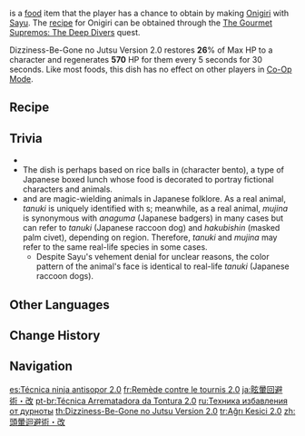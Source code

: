 {{Food Infobox
|id              = 108303
|image           = Item Dizziness-Be-Gone no Jutsu Version 2.0.png
|description     = The Onigiri has been kneaded by Sayu into a cutesy shape &mdash; but remember, it's a mujina, not a tanuki, got it? And now that you mention it, this must be how Sayu can sleep for a whole day after eating, right?
|type            = Recovery Dishes
|effectType      = Regeneration
|effect          = Restores '''26'''% of Max HP to the selected character and regenerates '''570''' HP every 5s for 30s.
|eff_att1        = HP Restore
|eff_att2        = HP Restore Percent
|eff_att3        = HP Regen
|quality         = 2
|base            = Onigiri
|character       = Sayu
}}

{{Lang|'''Dizziness-Be-Gone no Jutsu Version 2.0'''|ja=眩暈回避術・改|ja_rm=Memai-Kaihi Jutsu - Kai}} is a [[food]] item that the player has a chance to obtain by making [[Onigiri]] with [[Sayu]]. The [[Recipes|recipe]] for Onigiri can be obtained through the [[The Gourmet Supremos: The Deep Divers]] quest.

Dizziness-Be-Gone no Jutsu Version 2.0 restores '''26'''% of Max HP to a character and regenerates '''570''' HP for them every 5 seconds for 30 seconds. Like most foods, this dish has no effect on other players in [[Co-Op Mode]].

==Recipe==
{{Recipe
|type = Cooking
|character = Sayu
|Fish = 2
|Rice = 1
|Seagrass = 2
|sort = Fish;Rice;Seagrass
}}

==Trivia==
* {{Mail Attachments by Category List}}
* The dish is perhaps based on rice balls in ''{{w|kyaraben}}'' (character bento), a type of Japanese boxed lunch whose food is decorated to portray fictional characters and animals.
* ''{{w|Bake-danuki|Tanuki}}'' and ''{{w|mujina}}'' are magic-wielding animals in Japanese folklore. As a real animal, ''tanuki'' is uniquely identified with {{w|Japanese raccoon dog}}s; meanwhile, as a real animal, ''mujina'' is synonymous with ''anaguma'' (Japanese badgers)  in many cases but can refer to ''tanuki'' (Japanese raccoon dog) and ''hakubishin'' (masked palm civet), depending on region. Therefore, ''tanuki'' and ''mujina'' may refer to the same real-life species in some cases.
** Despite Sayu's vehement denial for unclear reasons, the color pattern of the animal's face is identical to real-life ''tanuki'' (Japanese raccoon dogs).

==Other Languages==
{{Other Languages
|en      = Dizziness-Be-Gone no Jutsu Version 2.0
|zhs     = 头晕回避术・改
|zhs_rm  = Tóuyūn Huíbì Shù - Gǎi
|zht     = 頭暈迴避術・改
|zht_rm  = Tóuyūn Huíbì Shù - Gǎi
|zh_tl   = Dizziness Evasion Technique - Revised
|ja      = 眩暈回避術・改
|ja_rm   = Memai-Kaihi Jutsu - Kai{{Assumed}}
|ja_tl   = Dizziness-Evasion no Jutsu - Revised
|ko      = 어지러움 {{tt|방지술|防止術}}・{{tt|개조|改造}}
|ko_rm   = Eojireo'um Banjisul - Gaejo
|ko_tl   = Dizziness Prevention - Revised
|es      = Técnica ninja antisopor 2.0
|es_tl   = Anti-Drowsiness Ninja Technique 2.0
|fr      = Remède contre le tournis 2.0
|fr_tl   = Dizziness Remedy 2.0
|ru      = Техника избавления от дурноты
|ru_tl   = Dizziness Cure Technique
|th      = Dizziness-Be-Gone no Jutsu Version 2.0
|vi      = Chống Nhức {{tt|Đầu|頭}}
|vi_tl   = Anti-Headache
|de      = Technik zur Vermeidung von Schwindel – Version 2.0
|de_tl   = Technique for Prevention of Dizziness - Version 2.0
|id      = Dizziness-Be-Gone no Jutsu Version 2.0
|pt      = Técnica Arrematadora da Tontura 2.0
|pt_tl   = 
|tr      = Ağrı Kesici 2.0
|tr_tl   = Painkiller 2.0
|it      = Tecnica anti-vertigini 2.0
|it_tl   = Anti-Dizziness Technique 2.0
}}

==Change History==
{{Change History|2.0}}

==Navigation==
{{Food Navbox|type=Special Dishes}}

[[es:Técnica ninja antisopor 2.0]]
[[fr:Remède contre le tournis 2.0]]
[[ja:眩暈回避術・改]]
[[pt-br:Técnica Arrematadora da Tontura 2.0]]
[[ru:Техника избавления от дурноты]]
[[th:Dizziness-Be-Gone no Jutsu Version 2.0]]
[[tr:Ağrı Kesici 2.0]]
[[zh:頭暈迴避術・改]]